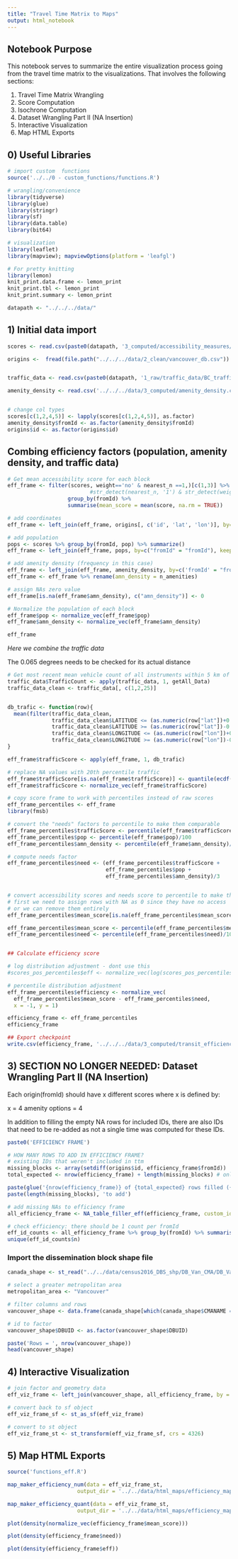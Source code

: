 ```yaml
---
title: "Travel Time Matrix to Maps"
output: html_notebook
---
```


## Notebook Purpose

This notebook serves to summarize the entire visualization process going from 
the travel time matrix to the visualizations. That involves the following 
sections:

1) Travel Time Matrix Wrangling
2) Score Computation
3) Isochrone Computation
4) Dataset Wrangling Part II (NA Insertion)
5) Interactive Visualization
6) Map HTML Exports

## 0) Useful Libraries

```r

# import custom  functions
source('../../0 - custom_functions/functions.R')

# wrangling/convenience
library(tidyverse)
library(glue)
library(stringr)
library(sf)
library(data.table)
library(bit64)

# visualization
library(leaflet)
library(mapview); mapviewOptions(platform = 'leafgl')

# For pretty knitting
library(lemon)
knit_print.data.frame <- lemon_print
knit_print.tbl <- lemon_print
knit_print.summary <- lemon_print

datapath <- "../../../data/"

```




## 1) Initial data import
```r


scores <- read.csv(paste0(datapath, '3_computed/accessibility_measures/scores_frame.csv'), stringsAsFactors = FALSE)

origins <-  fread(file.path("../../../data/2_clean/vancouver_db.csv"))


traffic_data <- read.csv(paste0(datapath, '1_raw/traffic_data/BC_traffic_data_2015_summary.csv'), stringsAsFactors = FALSE)[c(9,10,16:37)]

amenity_density <- read.csv('../../../data/3_computed/amenity_density.csv', stringsAsFactors = FALSE)


# change col types
scores[c(1,2,4,5)] <- lapply(scores[c(1,2,4,5)], as.factor)
amenity_density$fromId <- as.factor(amenity_density$fromId)
origins$id <- as.factor(origins$id)

```

## Combing efficiency factors (population, amenity density, and traffic data)

```r

# Get mean accessibility score for each block
eff_frame <- filter(scores, weight=='no' & nearest_n ==1,)[c(1,3)] %>%
                          #str_detect(nearest_n, '1') & str_detect(weight, 'no'))[,c(1,3)] %>%
                   group_by(fromId) %>%
                   summarise(mean_score = mean(score, na.rm = TRUE))

# add coordinates
eff_frame <- left_join(eff_frame, origins[, c('id', 'lat', 'lon')], by=c("fromId" = "id"), keep = FALSE)

# add population
pops <- scores %>% group_by(fromId, pop) %>% summarize()
eff_frame <- left_join(eff_frame, pops, by=c("fromId" = "fromId"), keep = FALSE)

# add amenity density (frequency in this case)
eff_frame <- left_join(eff_frame, amenity_density, by=c('fromId' = "fromId"), keep = FALSE)
eff_frame <- eff_frame %>% rename(amn_density = n_amenities)

# assign NAs zero value
eff_frame[is.na(eff_frame$amn_density), c("amn_density")] <- 0

# Normalize the population of each block
eff_frame$pop <- normalize_vec(eff_frame$pop)
eff_frame$amn_density <- normalize_vec(eff_frame$amn_density)

eff_frame
```


*Here we combine the traffic data*

The 0.065 degrees needs to be checked for its actual distance

```r

# Get most recent mean vehicle count of all instruments within 5 km of each data block
traffic_data$TrafficCount <- apply(traffic_data, 1, getAll_Data)
traffic_data_clean <- traffic_data[, c(1,2,25)]


db_trafic <- function(row){
  mean(filter(traffic_data_clean, 
              traffic_data_clean$LATITUDE <= (as.numeric(row["lat"])+0.065) & 
              traffic_data_clean$LATITUDE >= (as.numeric(row["lat"])-0.065) & 
              traffic_data_clean$LONGITUDE <= (as.numeric(row["lon"])+0.065) & 
              traffic_data_clean$LONGITUDE >= (as.numeric(row["lon"])-0.065))$TrafficCount, na.rm = TRUE) 
}

eff_frame$trafficScore <- apply(eff_frame, 1, db_trafic)

# replace NA values with 20th percentile traffic 
eff_frame$trafficScore[is.na(eff_frame$trafficScore)] <- quantile(ecdf(eff_frame$trafficScore), 0.2)
eff_frame$trafficScore <- normalize_vec(eff_frame$trafficScore)
```

```r

# copy score frame to work with percentiles instead of raw scores
eff_frame_percentiles <- eff_frame
library(fmsb)

# convert the "needs" factors to percentile to make them comparable
eff_frame_percentiles$trafficScore <- percentile(eff_frame$trafficScore)/100
eff_frame_percentiles$pop <- percentile(eff_frame$pop)/100
eff_frame_percentiles$amn_density <- percentile(eff_frame$amn_density)/100

# compute needs factor
eff_frame_percentiles$need <- (eff_frame_percentiles$trafficScore + 
                               eff_frame_percentiles$pop + 
                               eff_frame_percentiles$amn_density)/3


# convert accessibility scores and needs score to percentile to make them comparable as well
# first we need to assign rows with NA as 0 since they have no access
# or we can remove them entirely
eff_frame_percentiles$mean_score[is.na(eff_frame_percentiles$mean_score)] <- 0.01

eff_frame_percentiles$mean_score <- percentile(eff_frame_percentiles$mean_score)/100
eff_frame_percentiles$need <- percentile(eff_frame_percentiles$need)/100


## Calculate efficiency score

# log distribution adjustment - dont use this
#scores_pos_percentiles$eff <- normalize_vec(log(scores_pos_percentiles$mean_score)) - scores_pos_percentiles$need

# percentile distribution adjustment
eff_frame_percentiles$efficiency <- normalize_vec(
  eff_frame_percentiles$mean_score - eff_frame_percentiles$need,
  x = -1, y = 1)

efficiency_frame <- eff_frame_percentiles
efficiency_frame

```



```r

## Export checkpoint
write.csv(efficiency_frame, '../../../data/3_computed/transit_efficiency/efficiency_frame.csv', row.names = FALSE)

```

## 3) SECTION NO LONGER NEEDED: Dataset Wrangling Part II (NA Insertion)

Each origin(fromId) should have x different scores where x is defined by:

x = 4 amenity options = 4

In addition to filling the empty NA rows for included IDs, there are also IDs
that need to be re-added as not a single time was computed for these IDs.


```r
paste0('EFFICIENCY FRAME')

# HOW MANY ROWS TO ADD IN EFFICIENCY FRAME?
# existing IDs that weren't included in ttm
missing_blocks <- array(setdiff(origins$id, efficiency_frame$fromId))
total_expected <- nrow(efficiency_frame) + length(missing_blocks) # only 4 values per origin

paste(glue('{nrow(efficiency_frame)} of {total_expected} rows filled ({round((nrow(efficiency_frame) / total_expected)*100, 2)}%)'))
paste(length(missing_blocks), 'to add')
```

```r

# add missing NAs to efficiency frame
all_efficiency_frame <- NA_table_filler_eff(efficiency_frame, custom_idx = missing_blocks)

# check efficiency: there should be 1 count per fromId
eff_id_counts <- all_efficiency_frame %>% group_by(fromId) %>% summarise(n = n())
unique(eff_id_counts$n)

```




### Import the dissemination block shape file
```r
canada_shape <- st_read("../../data/census2016_DBS_shp/DB_Van_CMA/DB_Van_CMA.shp", stringsAsFactors = FALSE)

# select a greater metropolitan area
metropolitan_area <- "Vancouver"

# filter columns and rows
vancouver_shape <- data.frame(canada_shape[which(canada_shape$CMANAME == metropolitan_area), c(1, 28)])

# id to factor
vancouver_shape$DBUID <- as.factor(vancouver_shape$DBUID)

paste('Rows = ', nrow(vancouver_shape))
head(vancouver_shape)
```


## 4) Interactive Visualization
```r
# join factor and geometry data 
eff_viz_frame <- left_join(vancouver_shape, all_efficiency_frame, by = c('DBUID' = 'fromId'))

# convert back to sf object
eff_viz_frame_sf <- st_as_sf(eff_viz_frame)

# convert to st object
eff_viz_frame_st <- st_transform(eff_viz_frame_sf, crs = 4326)

```



## 5) Map HTML Exports

```r
source('functions_eff.R')

map_maker_efficiency_num(data = eff_viz_frame_st,
                      output_dir = '../../data/html_maps/efficiency_maps')

map_maker_efficiency_quant(data = eff_viz_frame_st,
                      output_dir = '../../data/html_maps/efficiency_maps')
```


```r
plot(density(normalize_vec(efficiency_frame$mean_score)))

plot(density(efficiency_frame$need))

plot(density(efficiency_frame$eff))


```





























